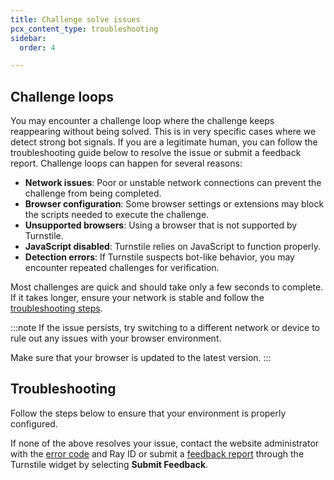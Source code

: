 ```yaml
---
title: Challenge solve issues
pcx_content_type: troubleshooting
sidebar:
  order: 4

---
```



## Challenge loops

You may encounter a challenge loop where the challenge keeps reappearing without being solved. This is in very specific cases where we detect strong bot signals. If you are a legitimate human, you can follow the troubleshooting guide below to resolve the issue or submit a feedback report. Challenge loops can happen for several reasons:

- **Network issues**: Poor or unstable network connections can prevent the challenge from being completed.
- **Browser configuration**: Some browser settings or extensions may block the scripts needed to execute the challenge.
- **Unsupported browsers**: Using a browser that is not supported by Turnstile.
- **JavaScript disabled**: Turnstile relies on JavaScript to function properly.
- **Detection errors**: If Turnstile suspects bot-like behavior, you may encounter repeated challenges for verification.

Most challenges are quick and should take only a few seconds to complete. If it takes longer, ensure your network is stable and follow the [troubleshooting steps](#troubleshooting).

:::note
If the issue persists, try switching to a different network or device to rule out any issues with your browser environment.

Make sure that your browser is updated to the latest version.
:::

## Troubleshooting

Follow the steps below to ensure that your environment is properly configured.

<Render file="troubleshooting-steps" product="turnstile"/>

If none of the above resolves your issue, contact the website administrator with the [error code](/turnstile/troubleshooting/client-side-errors/error-codes/) and Ray ID or submit a [feedback report](/turnstile/troubleshooting/feedback-reports/) through the Turnstile widget by selecting **Submit Feedback**. 